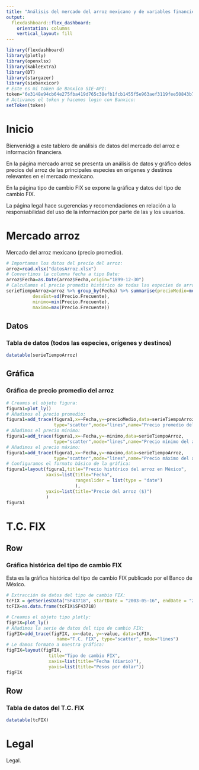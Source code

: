 ```yaml
---
title: "Análisis del mercado del arroz mexicano y de variables financieras"
output: 
  flexdashboard::flex_dashboard:
    orientation: columns
    vertical_layout: fill
---
```


```r
library(flexdashboard)
library(plotly)
library(openxlsx)
library(kableExtra)
library(DT)
library(stargazer)
library(siebanxicor)
# Este es mi token de Banxico SIE-API:
token="6e3148e94cb64e275fba419d765c38efb1fcb1455f5e963aef3119fee50843b7"
# Activamos el token y hacemos login con Banxico:
setToken(token)
```


Inicio {data-icon="fa-home"}
=====================================

Bienvenid@ a este tablero de análisis de datos del mercado del arroz e información financiera.

En la página mercado arroz se presenta un análisis de datos y gráfico delos precios del arroz de las principales especies en orígenes y destinos relevantes en el mercado mexicano.

En la página tipo de cambio FIX se expone la gráfica y datos del tipo de cambio FIX.

La página legal hace sugerencias y recomendaciones en relación a la responsabilidad del uso de la información por parte de las y los usuarios.

Mercado arroz {data-icon="fa-line-chart" data-navmenu="Mercados"}
=====================================
Mercado del arroz mexicano (precio promedio).

```r
# Importamos los datos del precio del arroz:
arroz=read.xlsx("datosArroz.xlsx")
# Convertimos la columna fecha a tipo Date:
arroz$Fecha=as.Date(arroz$Fecha,origin="1899-12-30")
# Calculamos el precio promedio histórico de todas las especies de arroz:
serieTiempoArroz=arroz %>% group_by(Fecha) %>% summarise(precioMedio=mean(Precio.Frecuente),
          desvEst=sd(Precio.Frecuente),
          minimo=min(Precio.Frecuente),
          maximo=max(Precio.Frecuente))
```

Datos {data-width=500}
-------------------------------------
### Tabla de datos (todos las especies, orígenes y destinos)
```r
datatable(serieTiempoArroz)
```


Gráfica {data-width=500}
-------------------------------------
### Gráfica de precio promedio del arroz

```r
# Creamos el objeto figura:
figura1=plot_ly()
# Añadimos el precio promedio:
figura1=add_trace(figura1,x=~Fecha,y=~precioMedio,data=serieTiempoArroz,
                  type="scatter",mode="lines",name="Precio promedio del arroz")
# Añadimos el precio mínimo:
figura1=add_trace(figura1,x=~Fecha,y=~minimo,data=serieTiempoArroz,
                  type="scatter",mode="lines",name="Precio mínimo del arroz")
# Añadimos el precio máximo:
figura1=add_trace(figura1,x=~Fecha,y=~maximo,data=serieTiempoArroz,
                  type="scatter",mode="lines",name="Precio máximo del arroz")
# Configuramos el formato básico de la gráfica:
figura1=layout(figura1,title="Precio histórico del arroz en México",
               xaxis=list(title="Fecha",
                          rangeslider = list(type = "date")
                          ),
               yaxis=list(title="Precio del arroz ($)")
               )
figura1
```

T.C. FIX {data-icon="fa-bank" data-navmenu="Mercados" data-orientation=rows}
=====================================

Row {data-height=500}
-------------------------------------
### Gráfica histórica del tipo de cambio FIX
Esta es la gráfica histórica del tipo de cambio FIX publicado por el Banco de México.

```r
# Extracción de datos del tipo de cambio FIX:
tcFIX = getSeriesData("SF43718", startDate = "2003-05-16", endDate = "2024-07-09")
tcFIX=as.data.frame(tcFIX$SF43718)
```

```r
# Creamos el objeto tipo plotly:
figFIX=plot_ly()
# Añadimos la serie de datos del tipo de cambio FIX:
figFIX=add_trace(figFIX, x=~date, y=~value, data=tcFIX,
                   name="T.C. FIX", type="scatter", mode="lines")
# Le damos formato a nuestra gráfica:
figFIX=layout(figFIX, 
                title="Tipo de cambio FIX",
                xaxis=list(title="Fecha (diario)"), 
                yaxis=list(title="Pesos por dólar"))
figFIX
```

Row {data-height=500}
-------------------------------------
### Tabla de datos del T.C. FIX

```r
datatable(tcFIX)
```

Legal {data-icon="fa-legal"}
=====================================

Legal.